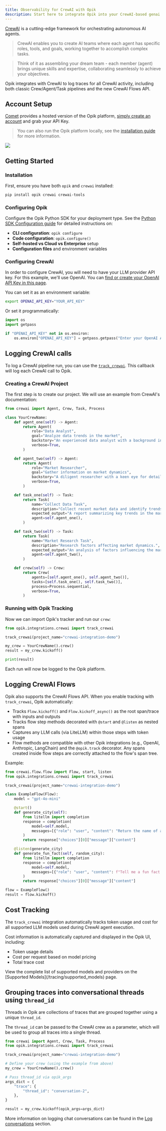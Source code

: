 ```yaml
---
title: Observability for CrewAI with Opik
description: Start here to integrate Opik into your CrewAI-based genai application for end-to-end LLM observability, unit testing, and optimization.
---
```


[CrewAI](https://www.crewai.com/) is a cutting-edge framework for orchestrating autonomous AI agents.

> CrewAI enables you to create AI teams where each agent has specific roles, tools, and goals, working together to accomplish complex tasks.

> Think of it as assembling your dream team - each member (agent) brings unique skills and expertise, collaborating seamlessly to achieve your objectives.

Opik integrates with CrewAI to log traces for all CrewAI activity, including both classic Crew/Agent/Task pipelines and the new CrewAI Flows API.

## Account Setup

[Comet](https://www.comet.com/site?from=llm&utm_source=opik&utm_medium=colab&utm_content=crewai&utm_campaign=opik) provides a hosted version of the Opik platform, [simply create an account](https://www.comet.com/signup?from=llm&utm_source=opik&utm_medium=colab&utm_content=crewai&utm_campaign=opik) and grab your API Key.

> You can also run the Opik platform locally, see the [installation guide](https://www.comet.com/docs/opik/self-host/overview/?from=llm&utm_source=opik&utm_medium=colab&utm_content=crewai&utm_campaign=opik) for more information.

<Frame>
  <img src="/img/tracing/crewai/crewai_crew_kickoff_trace_example.png" />
</Frame>

## Getting Started

### Installation

First, ensure you have both `opik` and `crewai` installed:

```bash
pip install opik crewai crewai-tools
```

### Configuring Opik

Configure the Opik Python SDK for your deployment type. See the [Python SDK Configuration guide](/tracing/sdk_configuration) for detailed instructions on:

- **CLI configuration**: `opik configure`
- **Code configuration**: `opik.configure()`
- **Self-hosted vs Cloud vs Enterprise** setup
- **Configuration files** and environment variables

### Configuring CrewAI

In order to configure CrewAI, you will need to have your LLM provider API key. For this example, we'll use OpenAI. You can [find or create your OpenAI API Key in this page](https://platform.openai.com/settings/organization/api-keys).

You can set it as an environment variable:

```bash
export OPENAI_API_KEY="YOUR_API_KEY"
```

Or set it programmatically:

```python
import os
import getpass

if "OPENAI_API_KEY" not in os.environ:
    os.environ["OPENAI_API_KEY"] = getpass.getpass("Enter your OpenAI API key: ")
```

## Logging CrewAI calls

To log a CrewAI pipeline run, you can use the [`track_crewai`](https://www.comet.com/docs/opik/python-sdk-reference/integrations/crewai/track_crewai.html). This callback will log each CrewAI call to Opik.

### Creating a CrewAI Project

The first step is to create our project. We will use an example from CrewAI's documentation:

```python
from crewai import Agent, Crew, Task, Process

class YourCrewName:
    def agent_one(self) -> Agent:
        return Agent(
            role="Data Analyst",
            goal="Analyze data trends in the market",
            backstory="An experienced data analyst with a background in economics",
            verbose=True,
        )

    def agent_two(self) -> Agent:
        return Agent(
            role="Market Researcher",
            goal="Gather information on market dynamics",
            backstory="A diligent researcher with a keen eye for detail",
            verbose=True,
        )

    def task_one(self) -> Task:
        return Task(
            name="Collect Data Task",
            description="Collect recent market data and identify trends.",
            expected_output="A report summarizing key trends in the market.",
            agent=self.agent_one(),
        )

    def task_two(self) -> Task:
        return Task(
            name="Market Research Task",
            description="Research factors affecting market dynamics.",
            expected_output="An analysis of factors influencing the market.",
            agent=self.agent_two(),
        )

    def crew(self) -> Crew:
        return Crew(
            agents=[self.agent_one(), self.agent_two()],
            tasks=[self.task_one(), self.task_two()],
            process=Process.sequential,
            verbose=True,
        )
```

### Running with Opik Tracking

Now we can import Opik's tracker and run our `crew`:

```python
from opik.integrations.crewai import track_crewai

track_crewai(project_name="crewai-integration-demo")

my_crew = YourCrewName().crew()
result = my_crew.kickoff()

print(result)
```

Each run will now be logged to the Opik platform.

## Logging CrewAI Flows

Opik also supports the CrewAI Flows API. When you enable tracking with `track_crewai`, Opik automatically:

- Tracks `Flow.kickoff()` and `Flow.kickoff_async()` as the root span/trace with inputs and outputs
- Tracks flow step methods decorated with `@start` and `@listen` as nested spans
- Captures any LLM calls (via LiteLLM) within those steps with token usage
- Flow methods are compatible with other Opik integrations (e.g., OpenAI, Anthropic, LangChain) and the `@opik.track` decorator. Any spans created inside flow steps are correctly attached to the flow's span tree.

Example:

```python
from crewai.flow.flow import Flow, start, listen
from opik.integrations.crewai import track_crewai

track_crewai(project_name="crewai-integration-demo")

class ExampleFlow(Flow):
    model = "gpt-4o-mini"

    @start()
    def generate_city(self):
        from litellm import completion
        response = completion(
            model=self.model,
            messages=[{"role": "user", "content": "Return the name of a random city."}],
        )
        return response["choices"][0]["message"]["content"]

    @listen(generate_city)
    def generate_fun_fact(self, random_city):
        from litellm import completion
        response = completion(
            model=self.model,
            messages=[{"role": "user", "content": f"Tell me a fun fact about {random_city}"}],
        )
        return response["choices"][0]["message"]["content"]

flow = ExampleFlow()
result = flow.kickoff()
```

## Cost Tracking

The `track_crewai` integration automatically tracks token usage and cost for all supported LLM models used during CrewAI agent execution.

Cost information is automatically captured and displayed in the Opik UI, including:

- Token usage details
- Cost per request based on model pricing
- Total trace cost

<Tip>
  View the complete list of supported models and providers on the [Supported Models](/tracing/supported_models) page.
</Tip>

## Grouping traces into conversational threads using `thread_id`

Threads in Opik are collections of traces that are grouped together using a unique `thread_id`.

The `thread_id` can be passed to the CrewAI crew as a parameter, which will be used to group all traces into a single thread.

```python
from crewai import Agent, Crew, Task, Process
from opik.integrations.crewai import track_crewai

track_crewai(project_name="crewai-integration-demo")

# Define your crew (using the example from above)
my_crew = YourCrewName().crew()

# Pass thread_id via opik_args
args_dict = {
    "trace": {
        "thread_id": "conversation-2",
    },
}

result = my_crew.kickoff(opik_args=args_dict)
```

More information on logging chat conversations can be found in the [Log conversations](/tracing/log_chat_conversations) section.
